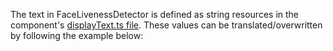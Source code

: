 
The text in FaceLivenessDetector is defined as string resources in the component's [displayText.ts file](https://github.com/aws-amplify/amplify-ui/blob/main/packages/react-liveness/src/components/FaceLivenessDetector/displayText.ts). These values can be translated/overwritten by following the example below:

```tsx file=./Customizationi18n.tsx
```

<Example>
<Customizationi18n />
</Example>
